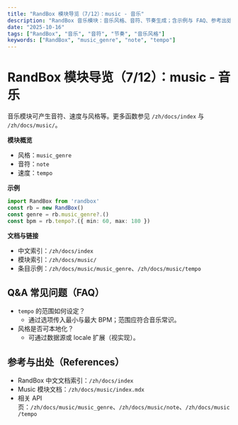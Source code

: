 ```yaml
---
title: "RandBox 模块导览（7/12）：music - 音乐"
description: "RandBox 音乐模块：音乐风格、音符、节奏生成；含示例与 FAQ、参考出处，适合多媒体演示与音乐教育的 SEO 内容。"
date: "2025-10-16"
tags: ["RandBox", "音乐", "音符", "节奏", "音乐风格"]
keywords: ["RandBox", "music_genre", "note", "tempo"]
---
```


# RandBox 模块导览（7/12）：music - 音乐

音乐模块可产生音符、速度与风格等。更多函数参见 `/zh/docs/index` 与 `/zh/docs/music/`。

**模块概览**
- 风格：`music_genre`
- 音符：`note`
- 速度：`tempo`

**示例**
```ts
import RandBox from 'randbox'
const rb = new RandBox()
const genre = rb.music_genre?.()
const bpm = rb.tempo?.({ min: 60, max: 180 })
```

**文档与链接**
- 中文索引：`/zh/docs/index`
- 模块索引：`/zh/docs/music/`
- 条目示例：`/zh/docs/music/music_genre`、`/zh/docs/music/tempo`

## Q&A 常见问题（FAQ）

- `tempo` 的范围如何设定？
  - 通过选项传入最小与最大 BPM；范围应符合音乐常识。
- 风格是否可本地化？
  - 可通过数据源或 locale 扩展（视实现）。

## 参考与出处（References）

- RandBox 中文文档索引：`/zh/docs/index`
- Music 模块文档：`/zh/docs/music/index.mdx`
- 相关 API 页：`/zh/docs/music/music_genre`、`/zh/docs/music/note`、`/zh/docs/music/tempo`



